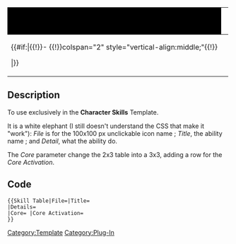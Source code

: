 <includeonly>
<div class="custom-table_1">
{| style="text-align:center;"
|-
! rowspan="{{#if:{{{Core}}}|3|2}}" style="vertical-align:middle; background-color: black" class="custom_skill_icon" |
<div class="fix_align_middle">{{Icon|Name={{{File}}}|Size=100|Unclickable=1|icon=}}</div>
! style="text-align:left;" class="custom-table_th" | 
{{{Title}}} <br />
|- style="text-align:left;"
| style="vertical-align:middle;" | {{{Details}}}
{{#if:{{{Core|}}}|{{!}}-
{{!}}colspan="2" style="vertical-align:middle;"{{!}} <div class="disableClick"> {{{Core Activation}}} </div>|}}
|}
</div>
</includeonly>
<noinclude>

== Description ==
To use exclusively in the '''Character Skills''' Template.

It is a white elephant (I still doesn't understand the CSS that make it "work"): 
''File'' is for the 100x100 px unclickable icon name ; ''Title'', the ability name ; and ''Detail'', what the ability do.

The ''Core'' parameter change the 2x3 table into a 3x3, adding a row for the ''Core Activation''.

== Code ==
<pre>
{{Skill Table|File=|Title=
|Details=
|Core= |Core Activation=
}}
</pre>
[[Category:Template]] [[Category:Plug-In]]
</noinclude>

